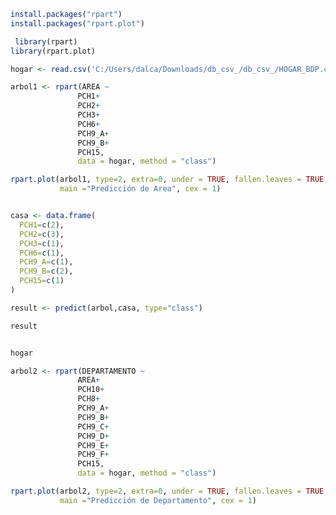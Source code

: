 ```r

install.packages("rpart")
install.packages("rpart.plot")

 library(rpart)
library(rpart.plot)

hogar <- read.csv('C:/Users/dalca/Downloads/db_csv_/db_csv_/HOGAR_BDP.csv', sep = ',')

arbol1 <- rpart(AREA ~
               PCH1+
               PCH2+
               PCH3+
               PCH6+
               PCH9_A+
               PCH9_B+
               PCH15,
               data = hogar, method = "class")

rpart.plot(arbol1, type=2, extra=0, under = TRUE, fallen.leaves = TRUE, box.palette = "BuGn", 
           main ="Predicción de Area", cex = 1)


casa <- data.frame(
  PCH1=c(2),
  PCH2=c(3),
  PCH3=c(1),
  PCH6=c(1),
  PCH9_A=c(1),
  PCH9_B=c(2),
  PCH15=c(1)
)

result <- predict(arbol,casa, type="class")

result


hogar

arbol2 <- rpart(DEPARTAMENTO ~
               AREA+
               PCH10+
               PCH8+
               PCH9_A+
               PCH9_B+
               PCH9_C+
               PCH9_D+
               PCH9_E+
               PCH9_F+
               PCH15,
               data = hogar, method = "class")

rpart.plot(arbol2, type=2, extra=0, under = TRUE, fallen.leaves = TRUE, box.palette = "BuGn", 
           main ="Predicción de Departamento", cex = 1)


```

